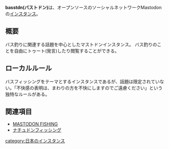 {{Infobox instance
| Name          = {{Ruby|basstdn.jp|バストドンドットジェーピー}}
| Image         = [[ファイル:Basstdn.png|300px|Basstdn]]
| Domain        = https://basstdn.jp/
| Admin         = [https://basstdn.jp/@bouz bouz]
| Country       = 日本
| Start         = 2017年4月28日
| Kifu          = 不明
| Alias         = バストドン
}}'''basstdn(バストドン)'''は、オープンソースのソーシャルネットワークMastodonの[[インスタンス]]。

== 概要 ==
バス釣りに関連する話題を中心としたマストドンインスタンス。 バス釣りのことを自由にトゥート(発言)したり閲覧することができる。

==ローカルルール==
バスフィッシングをテーマとするインスタンスであるが、話題は限定されていない。「不快感の表明は、まわりの方を不快にしますのでご遠慮ください」という独特なルールがある。

== 関連項目 ==
* [[MASTODON FISHING]]
* [[ナチュドンフィッシング]]

[[category:日本のインスタンス]]